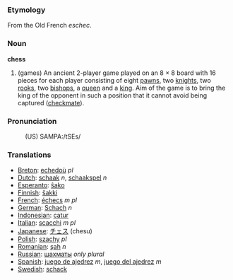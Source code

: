 ===Etymology===

From the Old French ''eschec''.

===Noun===

'''chess'''
# (games) An ancient 2-player game played on an 8&nbsp;×&nbsp;8 board with 16 pieces for each player consisting of eight [[pawn]]s, two [[knight]]s, two [[rook]]s, two [[bishop]]s, a [[queen]] and a [[king]]. Aim of the game is to bring the king of the opponent in such a position that it cannot avoid being captured ([[checkmate]]).

===Pronunciation===
:(US) SAMPA:/tSEs/

===Translations===
*[[Breton]]: [[echedoù]] ''pl''
*[[Dutch]]: [[schaak]] ''n'', [[schaakspel]] ''n''
*[[Esperanto]]: [[ŝako]]
*[[Finnish]]: [[šakki]]
*[[French]]: [[échecs]] ''m pl''
*[[German]]: [[Schach]] ''n''
*[[Indonesian]]: [[catur]]
*[[Italian]]: [[scacchi]] ''m pl''
*[[Japanese]]: [[チェス]] (chesu)
*[[Polish]]: [[szachy]] ''pl''
*[[Romanian]]: [[şah]] ''n''
*[[Russian]]: [[шахматы]] ''only plural''
*[[Spanish]]: [[juego de ajedrez]] ''m'', [[juego del ajedrez]] ''m''
*[[Swedish]]: [[schack]]